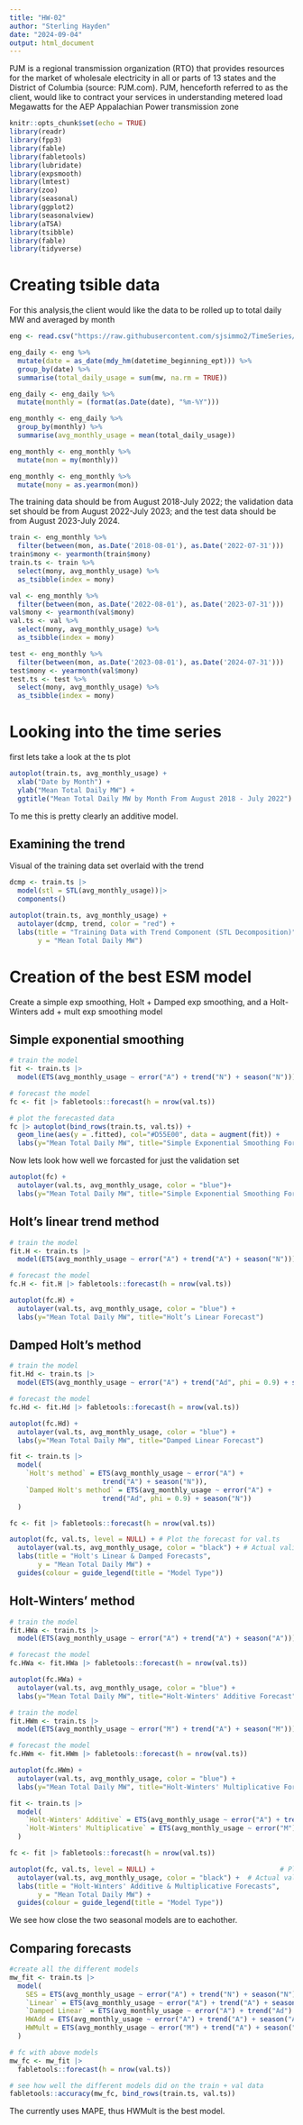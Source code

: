 ```yaml
---
title: "HW-02"
author: "Sterling Hayden"
date: "2024-09-04"
output: html_document
---
```

PJM is a regional transmission organization (RTO) that provides resources for the market of
wholesale electricity in all or parts of 13 states and the District of Columbia (source: PJM.com).
PJM, henceforth referred to as the client, would like to contract your services in understanding
metered load Megawatts for the AEP Appalachian Power transmission zone
```r
knitr::opts_chunk$set(echo = TRUE)
library(readr)
library(fpp3)
library(fable)
library(fabletools)
library(lubridate)
library(expsmooth)
library(lmtest)
library(zoo)
library(seasonal)
library(ggplot2)
library(seasonalview)
library(aTSA)
library(tsibble)
library(fable)
library(tidyverse)
```

# Creating tsible data
For this analysis,the client would like the data to be rolled up to total daily MW and averaged by month
```r
eng <- read.csv("https://raw.githubusercontent.com/sjsimmo2/TimeSeries/master/energy_F2024.csv")

eng_daily <- eng %>%
  mutate(date = as_date(mdy_hm(datetime_beginning_ept))) %>%
  group_by(date) %>%
  summarise(total_daily_usage = sum(mw, na.rm = TRUE))

eng_daily <- eng_daily %>% 
  mutate(monthly = (format(as.Date(date), "%m-%Y")))

eng_monthly <- eng_daily %>% 
  group_by(monthly) %>% 
  summarise(avg_monthly_usage = mean(total_daily_usage))

eng_monthly <- eng_monthly %>% 
  mutate(mon = my(monthly))

eng_monthly <- eng_monthly %>%
  mutate(mony = as.yearmon(mon))
```

The training data should be from August 2018-July 2022; the validation data set should be from
August 2022-July 2023; and the test data should be from August 2023-July 2024.
```r
train <- eng_monthly %>%
  filter(between(mon, as.Date('2018-08-01'), as.Date('2022-07-31')))
train$mony <- yearmonth(train$mony)
train.ts <- train %>% 
  select(mony, avg_monthly_usage) %>% 
  as_tsibble(index = mony)

val <- eng_monthly %>%
  filter(between(mon, as.Date('2022-08-01'), as.Date('2023-07-31')))
val$mony <- yearmonth(val$mony)
val.ts <- val %>% 
  select(mony, avg_monthly_usage) %>% 
  as_tsibble(index = mony)

test <- eng_monthly %>%
  filter(between(mon, as.Date('2023-08-01'), as.Date('2024-07-31')))
test$mony <- yearmonth(val$mony)
test.ts <- test %>% 
  select(mony, avg_monthly_usage) %>% 
  as_tsibble(index = mony)
```


# Looking into the time series

first lets take a look at the ts plot
```r
autoplot(train.ts, avg_monthly_usage) +
  xlab("Date by Month") +
  ylab("Mean Total Daily MW") +
  ggtitle("Mean Total Daily MW by Month From August 2018 - July 2022")
```
To me this is pretty clearly an additive model.


## Examining the trend
Visual of the training data set overlaid with the trend
```r
dcmp <- train.ts |>
  model(stl = STL(avg_monthly_usage))|>
  components()

autoplot(train.ts, avg_monthly_usage) +
  autolayer(dcmp, trend, color = "red") +
  labs(title = "Training Data with Trend Component (STL Decomposition)",
       y = "Mean Total Daily MW")
```




# Creation of the best ESM model
Create a simple exp smoothing, Holt + Damped exp smoothing, and a Holt-Winters add + mult exp smoothing model

## Simple exponential smoothing
```r
# train the model
fit <- train.ts |>
  model(ETS(avg_monthly_usage ~ error("A") + trend("N") + season("N")))

# forecast the model
fc <- fit |> fabletools::forecast(h = nrow(val.ts))

# plot the forecasted data
fc |> autoplot(bind_rows(train.ts, val.ts)) + 
  geom_line(aes(y = .fitted), col="#D55E00", data = augment(fit)) +
  labs(y="Mean Total Daily MW", title="Simple Exponential Smoothing Forecast")
```


Now lets look how well we forcasted for just the validation set
```r
autoplot(fc) +
  autolayer(val.ts, avg_monthly_usage, color = "blue")+
  labs(y="Mean Total Daily MW", title="Simple Exponential Smoothing Forecast")
```


## Holt’s linear trend method

```r
# train the model
fit.H <- train.ts |>
  model(ETS(avg_monthly_usage ~ error("A") + trend("A") + season("N")))

# forecast the model
fc.H <- fit.H |> fabletools::forecast(h = nrow(val.ts))

autoplot(fc.H) +
  autolayer(val.ts, avg_monthly_usage, color = "blue") +
  labs(y="Mean Total Daily MW", title="Holt’s Linear Forecast")
```


## Damped Holt's method
```r
# train the model
fit.Hd <- train.ts |>
  model(ETS(avg_monthly_usage ~ error("A") + trend("Ad", phi = 0.9) + season("N")))

# forecast the model
fc.Hd <- fit.Hd |> fabletools::forecast(h = nrow(val.ts))

autoplot(fc.Hd) +
  autolayer(val.ts, avg_monthly_usage, color = "blue") +
  labs(y="Mean Total Daily MW", title="Damped Linear Forecast") 
```

```r
fit <- train.ts |>
  model(
    `Holt's method` = ETS(avg_monthly_usage ~ error("A") +
                       trend("A") + season("N")),
    `Damped Holt's method` = ETS(avg_monthly_usage ~ error("A") +
                       trend("Ad", phi = 0.9) + season("N"))
  )

fc <- fit |> fabletools::forecast(h = nrow(val.ts))

autoplot(fc, val.ts, level = NULL) + # Plot the forecast for val.ts
  autolayer(val.ts, avg_monthly_usage, color = "black") + # Actual validation data
  labs(title = "Holt's Linear & Damped Forecasts",
       y = "Mean Total Daily MW") +
  guides(colour = guide_legend(title = "Model Type")) 
```


## Holt-Winters’ method

```r
# train the model
fit.HWa <- train.ts |>
  model(ETS(avg_monthly_usage ~ error("A") + trend("A") + season("A")))

# forecast the model
fc.HWa <- fit.HWa |> fabletools::forecast(h = nrow(val.ts))

autoplot(fc.HWa) +
  autolayer(val.ts, avg_monthly_usage, color = "blue") +
  labs(y="Mean Total Daily MW", title="Holt-Winters' Additive Forecast")
```


```r
# train the model
fit.HWm <- train.ts |>
  model(ETS(avg_monthly_usage ~ error("M") + trend("A") + season("M")))

# forecast the model
fc.HWm <- fit.HWm |> fabletools::forecast(h = nrow(val.ts))

autoplot(fc.HWm) +
  autolayer(val.ts, avg_monthly_usage, color = "blue") +
  labs(y="Mean Total Daily MW", title="Holt-Winters' Multiplicative Forecast")
```

```r
fit <- train.ts |>
  model(
    `Holt-Winters' Additive` = ETS(avg_monthly_usage ~ error("A") + trend("A") + season("A")),
    `Holt-Winters' Multiplicative` = ETS(avg_monthly_usage ~ error("M") + trend("A") + season("M"))
  )

fc <- fit |> fabletools::forecast(h = nrow(val.ts))

autoplot(fc, val.ts, level = NULL) +                               # Plot the forecast for val.ts
  autolayer(val.ts, avg_monthly_usage, color = "black") +  # Actual validation data
  labs(title = "Holt-Winters' Additive & Multiplicative Forecasts",
       y = "Mean Total Daily MW") +
  guides(colour = guide_legend(title = "Model Type")) 
```
We see how close the two seasonal models are to eachother.


## Comparing forecasts 

```r
#create all the different models
mw_fit <- train.ts |>
  model(
    SES = ETS(avg_monthly_usage ~ error("A") + trend("N") + season("N")),
    `Linear` = ETS(avg_monthly_usage ~ error("A") + trend("A") + season("N")),
    `Damped Linear` = ETS(avg_monthly_usage ~ error("A") + trend("Ad") + season("N")),
    HWAdd = ETS(avg_monthly_usage ~ error("A") + trend("A") + season("A")),
    HWMult = ETS(avg_monthly_usage ~ error("M") + trend("A") + season("M"))
  )

# fc with above models
mw_fc <- mw_fit |>
  fabletools::forecast(h = nrow(val.ts))

# see how well the different models did on the train + val data
fabletools::accuracy(mw_fc, bind_rows(train.ts, val.ts))
```
The  currently uses MAPE, thus HWMult is the best model. 


















